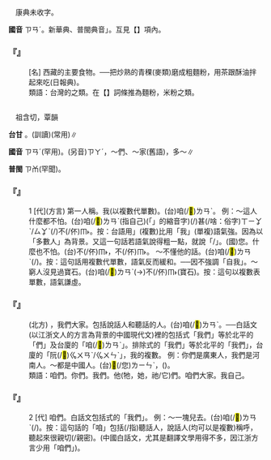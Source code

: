 
=={{ruby|糌|ㄗㄢˊ}}==

　康典未收字。

'''國音''' <rt>ㄗㄢˊ</rt>。新華典、普閩典音{{ruby|「|ㄗㄢ}}」。互見【{{ruby|糌|ㄗㄢ}}】項內。

    

==='''『{{ruby|糌|ㄗㄢˊ}}{{ruby|粑|·ㄅㄚ}}』'''===
: [名] 西藏的主要食物。──把炒熟的青稞(麥類)磨成粗麵粉，用茶跟酥油拌起來吃(日報典)。
:類語：台灣的{{ruby|<mark>&#xffac3;</mark>|ㄗㄨˊ}}{{ruby|<mark>&#xf9b4f;</mark>|ㄐㄧˊ}}之類。在【{{ruby|糌|ㄗㄢ}}】詞條推為麵粉，米粉之類。
:
    

=={{ruby|咱|ㄗㄢˊ}}==

　祖含切，覃韻

'''台甘''' {{ruby|(文)|ㄗㄚ}}。{{ruby|(語)|ㄌㄢˋ}}(訓讀)(常用)∥

'''國音''' <rt>ㄗㄢˊ</rt>(罕用)。(另音)<rt>ㄗㄚˊ</rt>，～們、～家(舊語){{ruby|。|ㄗㄢˊ}}{{ruby|→|·ㄗㄢ}}，多～∥

'''普閩''' <rt>ㄗㆰ</rt>(罕聞)。

    

==='''『{{ruby|咱|ㄗㄢˊ}}』'''===
:1  [代](方言) 第一人稱。我(以複數代單數)。(台)咱(/<mark>&#xffcf6;</mark>)<rt>ㄌㄢˋ</rt>。 例：～這人什麼都不怕。(台)咱(/<mark>&#xffcf6;</mark>)<rt>ㄌㄢˋ</rt>(指自己){{ruby|<mark>&#xffb50;</mark>|ㄐㄧㆵ}}(「{{ruby|此|ㄐㄧˋ}}{{ruby|一|ㄐㄧㆵ ͘}}」的縮音字)(/{{ruby|此|ㄐㄧㆵ}}){{ruby|個|ㆤˊ}}{{ruby|人|ㄌㄤˊ}}甚(/啥：俗字)<rt>ㄒㄧㆩˋ/ㄙㆩˋ</rt>{{ruby|物|ㄇㆭㆷ ͘/ㄇㄧㆷ ͘}}{{ruby|著|ㄉㄧㄜㆷ}}(/{{ruby|都|ㄉㄜ˫}})不(/伓)<rt>ㆬ˫</rt>{{ruby|驚|ㄍㄧㆩ}}。按：台語用{{ruby|「|ㄌㄢˋ}}」(複數)比用「我」(單複)語氣強。因為以「多數人」為背景。又這一句話若語氣說得粗一點，就說「{{ruby|恁|ㄌㄧㄣ˪}}/{{ruby|您|ㄌㄧㄣˋ}}{{ruby|爸|ㄅㆤ˫}}」。(國)您{{ruby|老|ㄌㄠˇ}}{{ruby|子|·ㄗˇ}}。什麼也不怕。(台){{ruby|恁|ㄌㄧㄣ˪}}{{ruby|爸|ㄅㆤ˫}}不(/伓)<rt>ㆬ˫</rt>{{ruby|驚|ㄍㄧㆩ}}{{ruby|神|ㄒㄧㄣˊ}}，不(/伓)<rt>ㆬ˫</rt>{{ruby|驚|ㄍㄧㆩ}}{{ruby|鬼|ㄍㄨㄧˋ}}。 ～不懂他的話。(台){{ruby|伊|ㄧ}}{{ruby|丌|ㆤ}}{{ruby|話|ㄨㆤ˫}}咱(/<mark>&#xffcf6;</mark>)<rt>ㄌㄢˋ</rt>{{ruby|聽|ㄊㄧㆩ}}{{ruby|無|ㆠㄜˊ}}(/{{ruby|<mark>&#xffa45;</mark>|ㆠㆤ˫/ㆠㄨㆤ˫}}{{ruby|曉|ㄏㄧㄠˋ}})。按：這句話用複數代單數，語氣反而緩和。──因不強調「自我」。～窮人沒見過寶石。(台)咱(/<mark>&#xffcf6;</mark>)<rt>ㄌㄢˋ</rt>{{ruby|散|ㄙㄢˋ}}{{ruby|鄉|ㄏㄧㆲˊ}}(→{{ruby|窮|ㄍㄧㄥˊ/ㄏㄧㆲ}}){{ruby|人|ㄌㄤˊ}}不(/伓)<rt>ㆬ˫</rt>{{ruby|識|ㆠㄚㆵ}}{{ruby|看|ㄎㄨㆩ˪}}{{ruby|見|ㄍㆪ˪}}{{ruby|玉|ㆣㄧㆤㆶ ͘}}{{ruby|仔|ㄚ}}(寶石)。按：這句以複數表單數，語氣謙虛。
    

==='''『{{ruby|咱|ㄗㄢˊ}}{{ruby|們|·ㄇㄣˊ}}』'''===
: (北方) {{ruby|咱|ㄗㄢˊ}}，我們大家。包括說話人和聽話的人。(台)咱(/<mark>&#xffcf6;</mark>)<rt>ㄌㄢˋ</rt>。──白話文(以江浙文人的方言為背景的中國現代文)裡的包括式「我們」等於北平的「{{ruby|咱|ㄗㄢˊ}}們」及台廈的「咱(/<mark>&#xffcf6;</mark>)<rt>ㄌㄢˋ</rt>」。排除式的「我們」等於北平的「我們」，台廈的「阮(/<mark>&#xffceb;</mark>)<rt>ㆣㄨㄢˋ/ㆣㄨㄣˋ</rt>」，我的複數。 例：你們是廣東人，我們是河南人。～都是中國人。(台)<mark>&#xf9949;</mark>(/您)<rt>ㄌㄧㄣˋ</rt>{{ruby|是|ㄒㄧ˫}}{{ruby|廣|ㄍㆭˋ}}{{ruby|東|ㄉㄤ}}{{ruby|人|ㄌㄤˊ}}{{ruby|阮|ㄍㄨㄢˋ/ㆣㄨㄣˋ}}{{ruby|是|ㄒㄧ˫}}{{ruby|河|ㄏㄜˊ}}{{ruby|南|ㄌㆰˊ}}{{ruby|人|ㄌㄤˊ}}，{{ruby|咱|ㄌㄢˋ}}({{ruby|大|ㄉㄞ˫}}{{ruby|家|ㄍㆤ}}){{ruby|攏|ㄌㆲˋ}}{{ruby|總|ㄗㆲˋ}}{{ruby|是|ㄒㄧ˫}}{{ruby|中|ㄉㄧㆲ}}{{ruby|國|ㄍㆦㆶ}}{{ruby|人|ㄌㄤˊ}}。
:類語：咱們。你們。我們。他(牠，她，祂/它)們。咱們大家。我自己。
:
    

==='''『{{ruby|咱|ㄗㄢˊ}}』'''===
:2  [代] 咱們。白話文包括式的「我們」。 例：～{{ruby|得|ㄉㄟˇ}}一塊兒去。(台)咱(/<mark>&#xffcf6;</mark>)<rt>ㄌㄢˋ</rt>{{ruby|著|ㄉㄧㄜㆷ ͘}}{{ruby|愛|ㄞ˪}}{{ruby|做|ㄗㄨㆤ˪/ㄗㄜ˪}}{{ruby|夥|ㄏㄨㆤˋ}}(/{{ruby|陣|ㄉㄧㄣ˫}}){{ruby|來|·ㄌㄞˊ}}{{ruby|去|·ㄎㄧ˪}}。按：這句話的「咱」包括(/指)聽話人，說話人(均可以是複數)稱呼，聽起來很親切(/親密)。(中國白話文，尤其是翻譯文學用得不多，因江浙方言少用「咱們」)。
    
